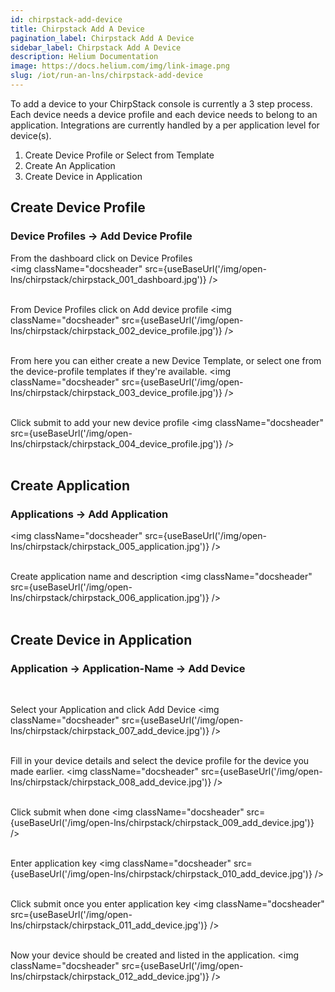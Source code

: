 ```yaml
---
id: chirpstack-add-device
title: Chirpstack Add A Device
pagination_label: Chirpstack Add A Device
sidebar_label: Chirpstack Add A Device
description: Helium Documentation
image: https://docs.helium.com/img/link-image.png
slug: /iot/run-an-lns/chirpstack-add-device
---
```



To add a device to your ChirpStack console is currently a 3 step process. Each device needs a device profile and each
device needs to belong to an application. Integrations are currently handled by a per application level for device(s).


 1. Create Device Profile or Select from Template
 2. Create An Application
 3. Create Device in Application


 ## Create Device Profile
 ### Device Profiles -> Add Device Profile

 From the dashboard click on Device Profiles<br />
 <img className="docsheader" src={useBaseUrl('/img/open-lns/chirpstack/chirpstack_001_dashboard.jpg')} />
 <br />
 <br />

 From Device Profiles click on Add device profile
 <img className="docsheader" src={useBaseUrl('/img/open-lns/chirpstack/chirpstack_002_device_profile.jpg')} />
 <br />
 <br />

 From here you can either create a new Device Template, or select one from the device-profile templates if they're available.
 <img className="docsheader" src={useBaseUrl('/img/open-lns/chirpstack/chirpstack_003_device_profile.jpg')} />
 <br />
 <br />

 Click submit to add your new device profile
 <img className="docsheader" src={useBaseUrl('/img/open-lns/chirpstack/chirpstack_004_device_profile.jpg')} />
 <br />
 <br />

 ## Create Application
 ### Applications -> Add Application
 <img className="docsheader" src={useBaseUrl('/img/open-lns/chirpstack/chirpstack_005_application.jpg')} />
 <br />
 <br />

 Create application name and description
 <img className="docsheader" src={useBaseUrl('/img/open-lns/chirpstack/chirpstack_006_application.jpg')} />
 <br />
 <br />


 ## Create Device in Application
 ### Application -> Application-Name -> Add Device
 <br />

 Select your Application and click Add Device
 <img className="docsheader" src={useBaseUrl('/img/open-lns/chirpstack/chirpstack_007_add_device.jpg')} />
 <br />
 <br />

 Fill in your device details and select the device profile for the device you made earlier.
 <img className="docsheader" src={useBaseUrl('/img/open-lns/chirpstack/chirpstack_008_add_device.jpg')} />
 <br />
 <br />

 Click submit when done
 <img className="docsheader" src={useBaseUrl('/img/open-lns/chirpstack/chirpstack_009_add_device.jpg')} />
 <br />
 <br />

 Enter application key
 <img className="docsheader" src={useBaseUrl('/img/open-lns/chirpstack/chirpstack_010_add_device.jpg')} />
 <br />
 <br />

 Click submit once you enter application key
 <img className="docsheader" src={useBaseUrl('/img/open-lns/chirpstack/chirpstack_011_add_device.jpg')} />
 <br />
 <br />

 Now your device should be created and listed in the application.
 <img className="docsheader" src={useBaseUrl('/img/open-lns/chirpstack/chirpstack_012_add_device.jpg')} />
 <br />
 <br />

